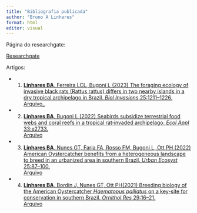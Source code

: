 ```yaml
---
title: "Bibliografia publicada"
author: "Bruno A Linhares"
format: html
editor: visual
---
```


Página do researchgate:

[Researchgate](https://www.researchgate.net/profile/Bruno-Linhares-3)

Artigos: 

* 1. [**Linhares BA**, Ferreira LCL, Bugoni L (2023) The foraging ecology of invasive black rats (Rattus rattus) differs in two nearby islands in a dry tropical archipelago in Brazil. *Biol Invasions* 25:1211–1226.](https://link.springer.com/article/10.1007/s10530-022-02975-4)               
        [Arquivo_](Linhares2023_BiolInv.pdf)   

* 2. [**Linhares BA**, Bugoni L (2022) Seabirds subsidize terrestrial food webs and coral reefs in a tropical rat‐invaded archipelago. *Ecol Appl* 33:e2733.](https://esajournals.onlinelibrary.wiley.com/doi/abs/10.1002/eap.2733)               
        [Arquivo](Linhares&Bugoni2022_EcolAppl.pdf)   

* 3. [**Linhares BA**, Nunes GT, Faria FA, Rosso FM, Bugoni L, Ott PH (2022) American Oystercatcher benefits from a heterogeneous landscape to breed in an urbanized area in southern Brazil. *Urban Ecosyst* 25:87–100.](https://doi.org/10.1007/s11252-021-01123-5)              
        [Arquivo](Linhares2022_UrbEcosyst.pdf) 

* 4. [**Linhares BA**, Bordin J, Nunes GT, Ott PH(2021) Breeding biology of the American Oystercatcher *Haematopus palliatus* on a key-site for conservation in southern Brazil. *Ornithol Res* 29:16–21.](https://doi.org/10.1007/s43388-021-00042-5)               
        [Arquivo](Linhares2021_OrniRes.pdf)